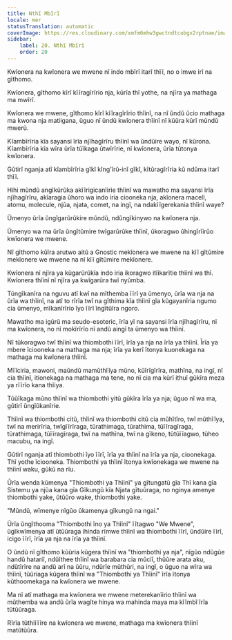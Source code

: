 ```yaml
---
title: Nthĩ Mbĩrĩ
locale: mer
statusTranslation: automatic
coverImage: https://res.cloudinary.com/xmfm6mhw3gwctndtcubgx2rptnae/image/upload/v1740468922/small_cover_tratado_de_psicologia_revolucionaria_a4c0dca4e0.webp
sidebar:
    label: 20. Nthĩ Mbĩrĩ
    order: 20
---
```

Kwĩonera na kwĩonera we mwene nĩ indo mbĩrĩ itarĩ thĩĩ, no o imwe irĩ na gĩthomo.

Kwĩonera, gĩthomo kĩrĩ kĩĩragĩrĩrio nja, kũrĩa thĩ yothe, na njĩra ya mathaga ma mwĩrĩ.

Kwĩonera we mwene, gĩthomo kĩrĩ kĩĩragĩrĩrio thĩinĩ, na nĩ ũndũ ũcio mathaga ma kwona nja matiigana, ũguo nĩ ũndũ kwĩonera thĩinĩ nĩ kũũra kũrĩ mũndũ mwerũ.

Kĩambĩrĩria kĩa sayansi ĩrĩa njĩhagĩrĩru thĩinĩ wa ũndũire wayo, nĩ kũrona. Kĩambĩrĩria kĩa wĩra ũrĩa tũĩkaga ũtwĩrĩrie, nĩ kwĩonera, ũrĩa tũtonya kwĩonera.

Gũtirĩ nganja atĩ kĩambĩrĩria gĩkĩ kĩng'ĩrũ-inĩ gĩkĩ, kĩtũragĩrĩria kũ ndũma itarĩ thĩĩ.

Hihi mũndũ angĩkũrũka akĩĩrigicanĩirie thĩinĩ wa mawatho ma sayansi ĩrĩa njĩhagĩrĩru, akĩaragia ũhoro wa indo iria ciooneka nja, akĩonera macell, atomu, molecule, njũa, njata, comet, na ingĩ, na ndakĩĩgerekania thĩinĩ waye?

Ũmenyo ũrĩa ũngĩgarũrũkire mũndũ, ndũngĩkinywo na kwĩonera nja.

Ũmenyo wa ma ũrĩa ũngĩtũmire twĩgarũrũke thĩinĩ, ũkoragwo ũhingĩrĩirũo kwĩonera we mwene.

Nĩ gĩthomo kũĩra arutwo aitũ a Gnostic mekĩonera we mwene na kĩĩ gĩtũmire mekĩonere we mwene na nĩ kĩĩ gĩtũmire mekĩonere.

Kwĩonera nĩ njĩra ya kũgarũrũkĩa indo iria ikoragwo itĩikarĩtie thĩinĩ wa thĩ. Kwĩonera thĩinĩ nĩ njĩra ya kwĩgarũra twĩ nyũmba.

Tũngĩkanĩra na nguvu atĩ kwĩ na mĩthemba ĩĩrĩ ya ũmenyo, ũrĩa wa nja na ũrĩa wa thĩinĩ, na atĩ to rĩrĩa twĩ na gĩthima kĩa thĩinĩ gĩa kũgayanĩria ngumo cia ũmenyo, mĩkanĩrĩrio ĩyo ĩĩrĩ ĩngĩtũĩra ngoro.

Mawatho ma igũrũ ma seudo-esoteric, ĩrĩa yĩ na sayansi ĩrĩa njĩhagĩrĩru, nĩ ma kwĩonera, no nĩ mokĩrĩrĩo nĩ andũ aingĩ ta ũmenyo wa thĩinĩ.

Nĩ tũkoragwo twĩ thĩinĩ wa thiombothi ĩĩrĩ, ĩrĩa ya nja na ĩrĩa ya thĩinĩ. Ĩrĩa ya mbere ĩciooneka na mathaga ma nja; ĩrĩa ya kerĩ ĩtonya kuonekaga na mathaga ma kwĩonera thĩinĩ.

Mĩĩciria, mawoni, maũndũ mamũthĩĩya mũno, kũĩrĩgĩrĩra, mathĩna, na ingĩ, nĩ cia thĩinĩ, itionekaga na mathaga ma tene, no nĩ cia ma kũrĩ ithuĩ gũkĩra meza ya rĩĩrĩo kana thĩiya.

Tũũĩkaga mũno thĩinĩ wa thiombothi yitũ gũkĩra ĩrĩa ya nja; ũguo nĩ wa ma, gũtirĩ ũngĩũkanĩrie.

Thĩinĩ wa thiombothi citũ, thĩinĩ wa thiombothi citũ cia mũhĩtĩro, twĩ mũthĩĩya, twĩ na merirĩria, twĩgĩĩrĩraga, tũrathimaga, tũrathima, tũĩĩragĩraga, tũrathimaga, tũĩĩragĩraga, twĩ na mathĩna, twĩ na gĩkeno, tũtũĩĩagwo, tũheo macubu, na ingĩ.

Gũtirĩ nganja atĩ thiombothi ĩyo ĩĩrĩ, ĩrĩa ya thĩinĩ na ĩrĩa ya nja, cioonekaga. Thĩ yothe ĩciooneka. Thiombothi ya thĩinĩ ĩtonya kwĩonekaga we mwene na thĩinĩ waku, gũkũ na rĩu.

Ũrĩa wenda kũmenya "Thiombothi ya Thĩinĩ" ya gĩtungatũ gĩa Thĩ kana gĩa Sistemu ya njũa kana gĩa Gĩkungũ kĩa Njata gĩtuũraga, no nginya amenye thiombothi yake, ũtũũro wake, thiombothi yake.

"Mũndũ, wĩmenye nĩgũo ũkamenya gĩkungũ na ngai."

Ũrĩa ũngĩthooma "Thiombothi ĩno ya Thĩinĩ" ĩĩtagwo "We Mwene", ũgĩkwĩmenya atĩ ũtũũraga ihinda rĩmwe thĩinĩ wa thiombothi ĩĩrĩ, ũndũire ĩĩrĩ, icigo ĩĩrĩ, ĩrĩa ya nja na ĩrĩa ya thĩinĩ.

O ũndũ nĩ gĩthomo kũũria kũgera thĩinĩ wa "thiombothi ya nja", nĩgũo ndũgũe handũ hatariĩ, ndũĩthee thĩinĩ wa barabara cia mũciĩ, thũũre arata aku, ndũtĩrĩre na andũ arĩ na ũũru, ndũrĩe mũthũri, na ingĩ, o ũguo na wĩra wa thĩinĩ, tũũriaga kũgera thĩinĩ wa "Thiombothi ya Thĩinĩ" ĩrĩa ĩtonya kũthoomekaga na kwĩonera we mwene.

Ma nĩ atĩ mathaga ma kwĩonera we mwene meterekanĩirio thĩinĩ wa mũthemba wa andũ ũrĩa wagĩte hinya wa mahinda maya ma kĩĩmbĩ ĩrĩa tũtũũraga.

Rĩrĩa tũthiĩĩĩre na kwĩonera we mwene, mathaga ma kwĩonera thĩinĩ matũtũũra.

